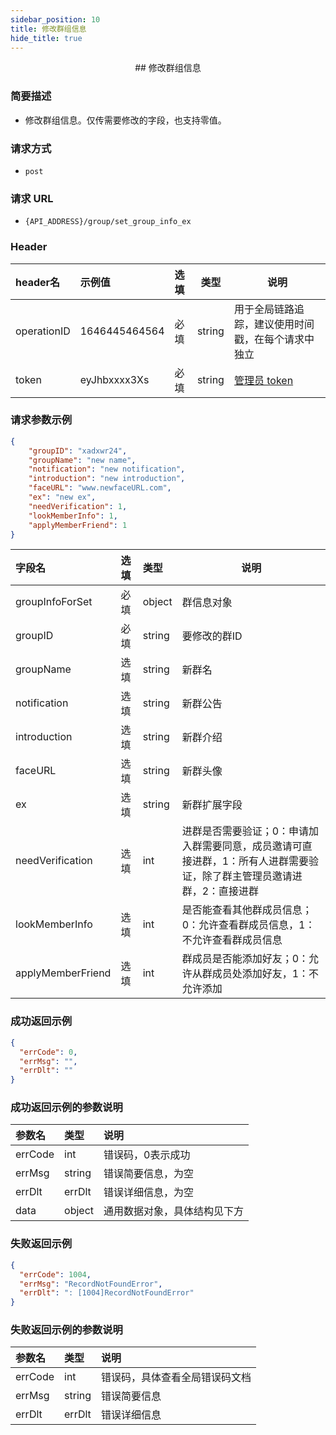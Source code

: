 ```yaml
---
sidebar_position: 10
title: 修改群组信息
hide_title: true
---
```


<center>
## 修改群组信息

</center>

### 简要描述

- 修改群组信息。仅传需要修改的字段，也支持零值。

### 请求方式

- `post`

### 请求 URL

- `{API_ADDRESS}/group/set_group_info_ex`

### Header

|header名|示例值|选填|类型|说明|
|:----    |:-------    |:--- |---|------      |
|operationID|1646445464564|必填|string|用于全局链路追踪，建议使用时间戳，在每个请求中独立|
|token|eyJhbxxxx3Xs|必填|string|[管理员 token](docs/restapi/apis/authenticationManagement/getToken.mdx)|

### 请求参数示例

```json
{
    "groupID": "xadxwr24",
    "groupName": "new name",
    "notification": "new notification",
    "introduction": "new introduction",
    "faceURL": "www.newfaceURL.com",
    "ex": "new ex",
    "needVerification": 1,
    "lookMemberInfo": 1,
    "applyMemberFriend": 1
}
```
|字段名|选填|类型|说明|
|:----    |:-------    |:--- |---|
|groupInfoForSet|必填|object|群信息对象|
|groupID|必填|string|要修改的群ID|
|groupName|选填|string|新群名|
|notification|选填|string|新群公告|
|introduction|选填|string|新群介绍|
|faceURL|选填|string|新群头像|
|ex|选填|string|新群扩展字段|
|needVerification|选填|int|进群是否需要验证；0：申请加入群需要同意，成员邀请可直接进群，1：所有人进群需要验证，除了群主管理员邀请进群，2：直接进群|
|lookMemberInfo|选填|int|是否能查看其他群成员信息；0：允许查看群成员信息，1：不允许查看群成员信息|
|applyMemberFriend|选填|int|群成员是否能添加好友；0：允许从群成员处添加好友，1：不允许添加|
### 成功返回示例

```json
{
  "errCode": 0,
  "errMsg": "",
  "errDlt": ""
}
```

### 成功返回示例的参数说明


|参数名|类型|说明|
|:----    |:-------    |:--- |
|errCode|int|错误码，0表示成功|
|errMsg|string|错误简要信息，为空|
|errDlt|errDlt|错误详细信息，为空|
|data|object|通用数据对象，具体结构见下方|
### 失败返回示例

```json
{
  "errCode": 1004,
  "errMsg": "RecordNotFoundError",
  "errDlt": ": [1004]RecordNotFoundError"
}
```
### 失败返回示例的参数说明


|参数名|类型|说明|
|:----    |:-------    |:--- |
|errCode|int|错误码，具体查看全局错误码文档|
|errMsg|string|错误简要信息|
|errDlt|errDlt|错误详细信息|
